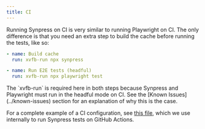 ```yaml
---
title: CI
---
```


Running Synpress on CI is very similar to running Playwright on CI. The only difference is that you need an extra step to build the cache before running the tests, like so:

```yaml
- name: Build cache
  run: xvfb-run npx synpress

- name: Run E2E tests (headful)
  run: xvfb-run npx playwright test
```

<Warning>
The `xvfb-run` is required here in both steps because Synpress and Playwright must run in the headful mode on CI. See the [Known Issues](../known-issues) section for an explanation of why this is the case.
</Warning>

For a complete example of a CI configuration, see [this file](https://github.com/Synthetixio/synpress/blob/dev/.github/workflows/test.yml#L30), which we use internally to run Synpress tests on GitHub Actions.
